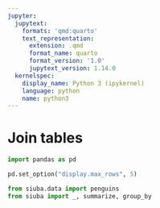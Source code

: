 ```yaml
---
jupyter:
  jupytext:
    formats: 'qmd:quarto'
    text_representation:
      extension: .qmd
      format_name: quarto
      format_version: '1.0'
      jupytext_version: 1.14.0
  kernelspec:
    display_name: Python 3 (ipykernel)
    language: python
    name: python3
---
```


# Join tables

```python
import pandas as pd

pd.set_option("display.max_rows", 5)

from siuba.data import penguins
from siuba import _, summarize, group_by
```

